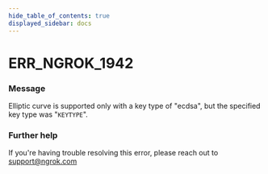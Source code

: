 ```yaml
---
hide_table_of_contents: true
displayed_sidebar: docs
---
```



# ERR_NGROK_1942

### Message

Elliptic curve is supported only with a key type of "ecdsa", but the specified key type was "`KEYTYPE`".

### Further help

If you're having trouble resolving this error, please reach out to [support@ngrok.com](mailto:support@ngrok.com?subject=Help%20with%20ERR_NGROK_1942)

<ErrorDetails error="err_ngrok_1942" />
